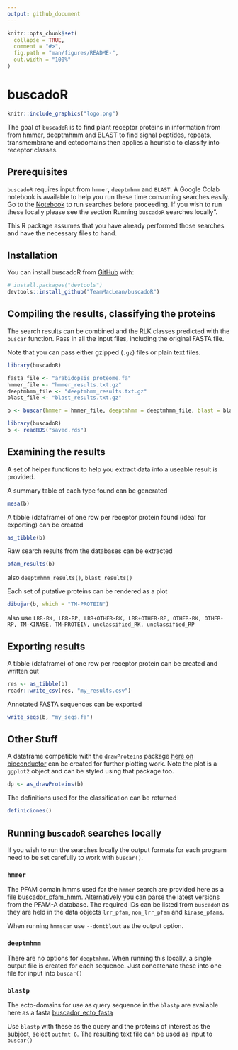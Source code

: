 ```yaml
---
output: github_document
---
```


<!-- README.md is generated from README.Rmd. Please edit that file -->

```r
knitr::opts_chunk$set(
  collapse = TRUE,
  comment = "#>",
  fig.path = "man/figures/README-",
  out.width = "100%"
)
```

# buscadoR

<!-- badges: start -->
<!-- badges: end -->


```r
knitr::include_graphics("logo.png")
```


The goal of `buscadoR` is to find plant receptor proteins in information from from hmmer, deeptmhmm and BLAST to find signal peptides, repeats, transmembrane and ectodomains then applies a heuristic to classify into receptor classes. 


## Prerequisites

`buscadoR` requires input from `hmmer`, `deeptmhmm` and `BLAST`. A Google Colab notebook is available to help you run these time consuming searches easily. Go to the [Notebook](https://colab.research.google.com/drive/1hKDLBCZQcB-wuaFjPGEyTFk0AV34AdON?usp=sharing) to run searches before proceeding. If you wish to run these locally please see the section Running `buscadoR` searches locally". 

This R package assumes that you have already performed those searches and have the necessary files to hand.

## Installation

You can install buscadoR from [GitHub](https://github.com/) with:

``` r
# install.packages("devtools")
devtools::install_github("TeamMacLean/buscadoR")
```

## Compiling the results, classifying the proteins

The search results can be combined and the RLK classes predicted with the `buscar` function. Pass in all the input files, including the original FASTA file.

Note that you can pass either gzipped (`.gz`) files or plain text files.

```r
library(buscadoR)

fasta_file <- "arabidopsis_proteome.fa"
hmmer_file <- "hmmer_results.txt.gz"
deeptmhmm_file <- "deeptmhmm_results.txt.gz"
blast_file <- "blast_results.txt.gz"

b <- buscar(hmmer = hmmer_file, deeptmhmm = deeptmhmm_file, blast = blast_file, fasta = fasta_file)
```
```r
library(buscadoR)
b <- readRDS("saved.rds")
```

## Examining the results

A set of helper functions to help you extract data into a useable result is provided.

A summary table of each type found can be generated

```r
mesa(b)
```

A tibble (dataframe) of one row per receptor protein found (ideal for exporting) can be created

```r
as_tibble(b)
```


Raw search results from the databases can be extracted

```r
pfam_results(b)
```

also `deeptmhmm_results()`, `blast_results()`

Each set of putative proteins can be rendered as a plot

```r
dibujar(b, which = "TM-PROTEIN")
```

also use `LRR-RK, LRR-RP, LRR+OTHER-RK, LRR+OTHER-RP, OTHER-RK, OTHER-RP, TM-KINASE, TM-PROTEIN, unclassified_RK, unclassified_RP`

## Exporting results

A tibble (dataframe) of one row per receptor protein can be created and written out

```r
res <- as_tibble(b)
readr::write_csv(res, "my_results.csv")
```

Annotated FASTA sequences can be exported

```r
write_seqs(b, "my_seqs.fa")
```

## Other Stuff

A dataframe compatible with the `drawProteins` package [here on bioconductor](https://bioconductor.org/packages/release/bioc/vignettes/drawProteins/inst/doc/drawProteins_BiocStyle.html) can be created for further plotting work. Note the plot is a `ggplot2` object and can be styled using that package too. 

```r
dp <- as_drawProteins(b)
```

The definitions used for the classification can be returned

```r
definiciones()
```



## Running `buscadoR` searches locally

If you wish to run the searches locally the output formats for each program need to be set carefully to work with `buscar()`.

### `hmmer`

The PFAM domain hmms used for the `hmmer` search are provided here as a file [buscador_pfam_hmm](https://github.com/TeamMacLean/buscador_hlp/blob/main/buscador.hmm). Alternatively you can parse the latest versions from the PFAM-A database. The required IDs can be listed from `buscadoR` as they are held in the data objects `lrr_pfam`, `non_lrr_pfam` and `kinase_pfams`.

When running `hmmscan` use `--domtblout` as the output option.

### `deeptmhmm`

There are no options for `deeptmhmm`. When running this locally, a single output file is created for each sequence. Just concatenate these into one file for input into `buscar()`

### `blastp`

The ecto-domains for use as query sequence in the `blastp` are available here as a fasta [buscador_ecto_fasta](https://github.com/TeamMacLean/buscador_hlp/blob/main/At_ecto.fa)

Use `blastp` with these as the query and the proteins of interest as the subject, select `outfmt 6`. The resulting text file can be used as input to `buscar()`
